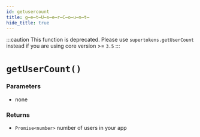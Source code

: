 ```yaml
---
id: getusercount
title: g̶e̶t̶U̶s̶e̶r̶C̶o̶u̶n̶t̶
hide_title: true
---
```


:::caution
This function is deprecated. Please use `supertokens.getUserCount` instead if you are using core version >= `3.5`
:::

# ``getUserCount()``

### Parameters
- none


### Returns
- ``Promise<number>`` number of users in your app